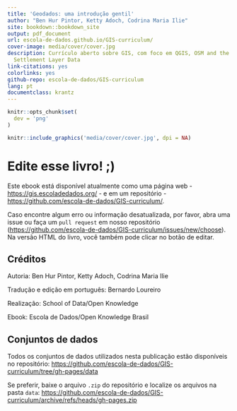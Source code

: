 ```yaml
--- 
title: 'Geodados: uma introdução gentil'
author: "Ben Hur Pintor, Ketty Adoch, Codrina Maria Ilie"
site: bookdown::bookdown_site
output: pdf_document
url: escola-de-dados.github.io/GIS-curriculum/
cover-image: media/cover/cover.jpg
description: Currículo aberto sobre GIS, com foco em QGIS, OSM and the High Resolution
  Settlement Layer Data
link-citations: yes
colorlinks: yes
github-repo: escola-de-dados/GIS-curriculum
lang: pt
documentclass: krantz
---
```


```r
knitr::opts_chunk$set(
  dev = 'png'
)
```

```r
knitr::include_graphics('media/cover/cover.jpg', dpi = NA)
```

# Edite esse livro! ;)
Este ebook está disponível atualmente como uma página web - [https://gis.escoladedados.org/](https://gis.escoladedados.org/) - e em  um repositório - [https://github.com/escola-de-dados/GIS-curriculum/](https://github.com/escola-de-dados/GIS-curriculum/).

Caso encontre algum erro ou informação desatualizada, por favor, abra uma issue ou faça um `pull request` em nosso repositório ([https://github.com/escola-de-dados/GIS-curriculum/issues/new/choose](https://github.com/escola-de-dados/GIS-curriculum/issues/new/choose)). Na versão HTML do livro, você também pode clicar no botão de editar.

## Créditos

Autoria: Ben Hur Pintor, Ketty Adoch, Codrina Maria Ilie

Tradução e edição em português: Bernardo Loureiro

Realização: School of Data/Open Knowledge

Ebook: Escola de Dados/Open Knowledge Brasil

## Conjuntos de dados

Todos os conjuntos de dados utilizados nesta publicação estão disponíveis no repositório: [https://github.com/escola-de-dados/GIS-curriculum/tree/gh-pages/data](https://github.com/escola-de-dados/GIS-curriculum/tree/gh-pages/data)

Se preferir, baixe o arquivo `.zip` do repositório e localize os arquivos na pasta `data`: [https://github.com/escola-de-dados/GIS-curriculum/archive/refs/heads/gh-pages.zip](https://github.com/escola-de-dados/GIS-curriculum/archive/refs/heads/gh-pages.zip)
